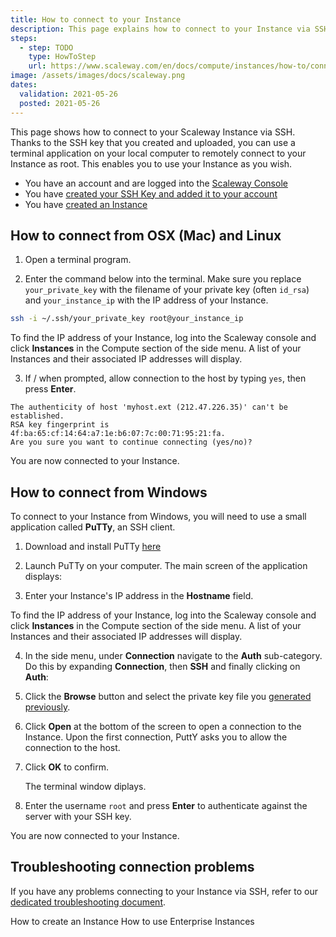 ```yaml
---
title: How to connect to your Instance
description: This page explains how to connect to your Instance via SSH
steps:
  - step: TODO
    type: HowToStep
    url: https://www.scaleway.com/en/docs/compute/instances/how-to/connect-to-instance
image: /assets/images/docs/scaleway.png
dates:
  validation: 2021-05-26
  posted: 2021-05-26
---
```


This page shows how to connect to your Scaleway Instance via SSH. Thanks to the SSH key that you created and uploaded, you can use a terminal application on your local computer to remotely connect to your Instance as root. This enables you to use your Instance as you wish.

<Message type="requirement">

  - You have an account and are logged into the [Scaleway Console](https://console.scaleway.com)
  - You have [created your SSH Key and added it to your account](/console/my-project/how-to/create-ssh-key/)
  - You have [created an Instance](/compute/instances/how-to/create-an-instance)

</Message>

## How to connect from OSX (Mac) and Linux

1. Open a terminal program.

2. Enter the command below into the terminal. Make sure you replace `your_private_key` with the filename of your private key (often `id_rsa`) and `your_instance_ip` with the IP address of your Instance.

  ```bash
  ssh -i ~/.ssh/your_private_key root@your_instance_ip
  ```

  <Message type="tip">

  To find the IP address of your Instance, log into the Scaleway console and
  click **Instances** in the Compute section of the side menu. A list of your
  Instances and their associated IP addresses will display.

  </Message>

3. If / when prompted, allow connection to the host by typing `yes`, then press **Enter**.
  ```
  The authenticity of host 'myhost.ext (212.47.226.35)' can't be established.
  RSA key fingerprint is 4f:ba:65:cf:14:64:a7:1e:b6:07:7c:00:71:95:21:fa.
  Are you sure you want to continue connecting (yes/no)?
  ```

You are now connected to your Instance.

## How to connect from Windows

To connect to your Instance from Windows, you will need to use a small application called **PuTTy**, an SSH client.

1. Download and install PuTTy [here](https://www.chiark.greenend.org.uk/~sgtatham/putty/latest.html)

2. Launch PuTTy on your computer. The main screen of the application displays:

   <Lightbox src="scaleway-putty-main.png" alt="" />

3. Enter your Instance's IP address in the **Hostname** field.

   <Message type="tip">

  To find the IP address of your Instance, log into the Scaleway console and
  click **Instances** in the Compute section of the side menu. A list of your
  Instances and their associated IP addresses will display.

   </Message>

4. In the side menu, under **Connection** navigate to the **Auth** sub-category. Do this by expanding **Connection**, then **SSH** and finally clicking on **Auth**:

   <Lightbox src="scaleway-putty-ssh.png" alt="" />

5. Click the **Browse** button and select the private key file you [generated previously](/console/my-project/how-to/create-ssh-key/).

6. Click **Open** at the bottom of the screen to open a connection to the Instance. Upon the first connection, PuttY asks you to allow the connection to the host.

7. Click **OK** to confirm.

   <Lightbox src="scaleway-putty-security.png" alt="" />

   The terminal window diplays.

8. Enter the username `root` and press **Enter** to authenticate against the server with your SSH key.
   <Lightbox src="scaleway-putty-logged.png" alt="" />

You are now connected to your Instance.

## Troubleshooting connection problems

If you have any problems connecting to your Instance via SSH, refer to our [dedicated troubleshooting document](/compute/instances/troubleshooting/cant-connect-ssh/).


<Navigation title="See Also">
  <PreviousButton to="/compute/instances/how-to/create-an-instance/">How to create an Instance</PreviousButton>
  <NextButton to="/compute/instances/how-to/use-enterprise-instances/">How to use Enterprise Instances</NextButton>
</Navigation>

